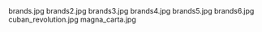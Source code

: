     
<PopImage className="w-full sm:max-w-[50vw] md:max-w-[33vw] xl:max-w-md float-right sm:m-1" src={JPG_brands_jpg} alt="brands.jpg">
	brands.jpg
</PopImage>
<PopImage className="w-full sm:max-w-[50vw] md:max-w-[33vw] xl:max-w-md float-left sm:m-1" src={JPG_brands2_jpg} alt="brands2.jpg">
	brands2.jpg
</PopImage>
<PopImage className="w-full sm:max-w-[50vw] md:max-w-[33vw] xl:max-w-md float-right sm:m-1" src={JPG_brands3_jpg} alt="brands3.jpg">
	brands3.jpg
</PopImage>
<PopImage className="w-full sm:max-w-[50vw] md:max-w-[33vw] xl:max-w-md float-left sm:m-1" src={JPG_brands4_jpg} alt="brands4.jpg">
	brands4.jpg
</PopImage>
<PopImage className="w-full sm:max-w-[50vw] md:max-w-[33vw] xl:max-w-md float-right sm:m-1" src={JPG_brands5_jpg} alt="brands5.jpg">
	brands5.jpg
</PopImage>
<PopImage className="w-full sm:max-w-[50vw] md:max-w-[33vw] xl:max-w-md float-left sm:m-1" src={JPG_brands6_jpg} alt="brands6.jpg">
	brands6.jpg
</PopImage>
<PopImage className="w-full sm:max-w-[50vw] md:max-w-[33vw] xl:max-w-md float-right sm:m-1" src={JPG_cuban_revolution_jpg} alt="cuban_revolution.jpg">
	cuban_revolution.jpg
</PopImage>
<PopImage className="w-full sm:max-w-[50vw] md:max-w-[33vw] xl:max-w-md float-left sm:m-1" src={JPG_magna_carta_jpg} alt="magna_carta.jpg">
	magna_carta.jpg
</PopImage>

